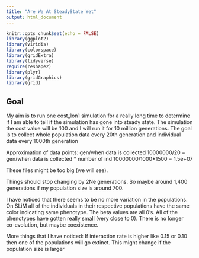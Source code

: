 ```yaml
---
title: "Are We At SteadyState Yet"
output: html_document
---
```


```r
knitr::opts_chunk$set(echo = FALSE)
library(ggplot2)
library(viridis)
library(colorspace)
library(gridExtra)
library(tidyverse)
require(reshape2)
library(plyr)
library(gridGraphics)
library(grid)
```


## Goal

My aim is to run one cost_1on1 simulation for a really long time to determine if I am able to tell if the simulation has gone into steady state. The simulation the cost value will be 100 and I will run it for 10 million generations. The goal is to collect whole population data every 20th generation and individual data every 1000th generation

Approximation of data points:
gen/when data is collected 10000000/20 = 
gen/when data is collected * number of ind 10000000/1000*1500 = 1.5e+07

These files might be too big (we will see).

Things should stop changing by 2Ne generations. So maybe around 1,400 generations if my population size is around 700.

I have noticed that there seems to be no more variation in the populations. On SLiM all of the individuals in their respective populations have the same color indicating same phenotype. The beta values are all 0's. All of the phenotypes have gotten really small (very close to 0). There is no longer co-evolution, but maybe coexistence.


More things that I have noticed: If interaction rate is higher like 0.15 or 0.10 then one of the populations will go extinct. This might change if the population size is larger 
